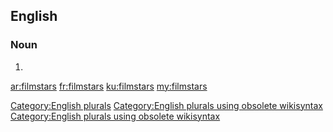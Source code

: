 ==English==

===Noun===
{{head|en}}

# {{plural of|filmstar}}

[[Category:English plurals]][[Category:English plurals using obsolete wikisyntax]][[Category:English plurals using obsolete wikisyntax]]

[[ar:filmstars]]
[[fr:filmstars]]
[[ku:filmstars]]
[[my:filmstars]]
